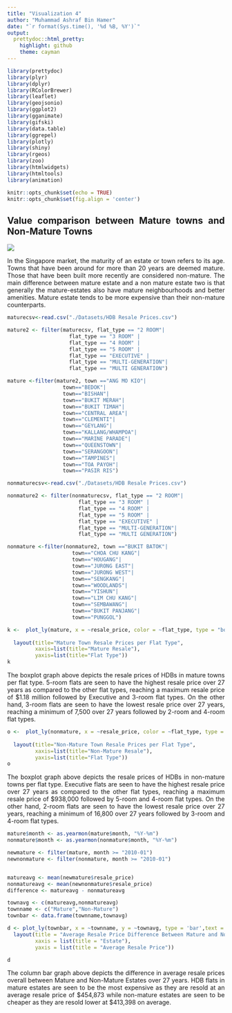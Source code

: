 ```yaml
---
title: "Visualization 4"
author: "Muhammad Ashraf Bin Hamer"
date: "`r format(Sys.time(), '%d %B, %Y')`"
output:
  prettydoc::html_pretty:
    highlight: github
    theme: cayman
---
```


```r
library(prettydoc)
library(plyr)
library(dplyr)
library(RColorBrewer)
library(leaflet)
library(geojsonio)
library(ggplot2)
library(gganimate)
library(gifski)
library(data.table)
library(ggrepel)
library(plotly)
library(shiny)
library(rgeos)
library(zoo)
library(htmlwidgets)
library(htmltools)
library(animation)
```


```r
knitr::opts_chunk$set(echo = TRUE)
knitr::opts_chunk$set(fig.align = 'center')
```

 

## Value comparison between Mature towns and Non-Mature Towns

<style>
body {
text-align: justify}
</style>

<style>
.html-widget {
    margin: auto;
}
</style>

![](Images/2F-4G-cropped-HDB-Farm-Way.jpg)

In the Singapore market, the maturity of an estate or town refers to its age. Towns that have been around for more than 20 years are deemed mature. Those that have been built more recently are considered non-mature. The main difference between mature estate and a non mature estate two is that generally the mature-estates also have mature neighbourhoods and better amenities. Mature estate tends to be more expensive than their non-mature counterparts.


```r
maturecsv<-read.csv("./Datasets/HDB Resale Prices.csv")

mature2 <- filter(maturecsv, flat_type == "2 ROOM"|
                    flat_type == "3 ROOM" |
                    flat_type == "4 ROOM" | 
                    flat_type == "5 ROOM" | 
                    flat_type == "EXECUTIVE" | 
                    flat_type == "MULTI-GENERATION"|
                    flat_type == "MULTI GENERATION")

mature <-filter(mature2, town =="ANG MO KIO"|
                  town=="BEDOK"|
                  town=="BISHAN"|
                  town=="BUKIT MERAH"|
                  town=="BUKIT TIMAH"|
                  town=="CENTRAL AREA"|
                  town=="CLEMENTI"|
                  town=="GEYLANG"|
                  town=="KALLANG/WHAMPOA"|
                  town=="MARINE PARADE"|
                  town=="QUEENSTOWN"|
                  town=="SERANGOON"|
                  town=="TAMPINES"|
                  town=="TOA PAYOH"|
                  town=="PASIR RIS")

nonmaturecsv<-read.csv("./Datasets/HDB Resale Prices.csv")

nonmature2 <- filter(nonmaturecsv, flat_type == "2 ROOM"|
                       flat_type == "3 ROOM" |
                       flat_type == "4 ROOM" | 
                       flat_type == "5 ROOM" | 
                       flat_type == "EXECUTIVE" | 
                       flat_type == "MULTI-GENERATION"|
                       flat_type == "MULTI GENERATION")

nonmature <-filter(nonmature2, town =="BUKIT BATOK"|
                     town=="CHOA CHU KANG"|
                     town=="HOUGANG"|
                     town=="JURONG EAST"|
                     town=="JURONG WEST"|
                     town=="SENGKANG"|
                     town=="WOODLANDS"|
                     town=="YISHUN"|
                     town=="LIM CHU KANG"|
                     town=="SEMBAWANG"|
                     town=="BUKIT PANJANG"|
                     town=="PUNGGOL")
```

```r
k <-  plot_ly(mature, x = ~resale_price, color = ~flat_type, type = "box") %>%
  
  layout(title="Mature Town Resale Prices per Flat Type",
         xaxis=list(title="Mature Resale"),
         yaxis=list(title="Flat Type"))
k
```

The boxplot graph above depicts the resale prices of HDBs in mature towns per flat type. 5-room flats are seen to have the highest resale price over 27 years as compared to the other flat types, reaching a maximum resale price of $1.18 million followed by Executive and 3-room flat types. On the other hand, 3-room flats are seen to have the lowest resale price over 27 years, reaching a minimum of 7,500 over 27 years followed by 2-room and 4-room flat types.

```r
o <-  plot_ly(nonmature, x = ~resale_price, color = ~flat_type, type = "box") %>%
  
  layout(title="Non-Mature Town Resale Prices per Flat Type",
         xaxis=list(title="Non-Mature Resale"),
         yaxis=list(title="Flat Type"))
o
```

The boxplot graph above depicts the resale prices of HDBs in non-mature towns per flat type. Executive flats are seen to have the highest resale price over 27 years as compared to the other flat types, reaching a maximum resale price of $938,000 followed by 5-room and 4-room flat types. On the other hand, 2-room flats are seen to have the lowest resale price over 27 years, reaching a minimum of 16,800 over 27 years followed by 3-room and 4-room flat types.

```r
mature$month <- as.yearmon(mature$month, "%Y-%m")
nonmature$month <- as.yearmon(nonmature$month, "%Y-%m")

newmature <- filter(mature, month >= "2010-01")
newnonmature <- filter(nonmature, month >= "2010-01")


matureavg <- mean(newmature$resale_price)
nonmatureavg <- mean(newnonmature$resale_price)
difference <- matureavg - nonmatureavg

townavg <- c(matureavg,nonmatureavg)
townname <- c("Mature","Non-Mature")
townbar <- data.frame(townname,townavg)
```

```r
d <- plot_ly(townbar, x = ~townname, y = ~townavg, type = 'bar',text = townavg, textposition = 'auto') %>%
  layout(title = "Average Resale Price Difference Between Mature and Non-Mature Estate",
         xaxis = list(title = "Estate"),
         yaxis = list(title = "Average Resale Price"))

d
```
The column bar graph above depicts the difference in average resale prices overall between Mature and Non-Mature Estates over 27 years. HDB flats in mature estates are seen to be the most expensive as they are resold at an average resale price of $454,873 while non-mature estates are seen to be cheaper as they are resold lower at $413,398 on average.
